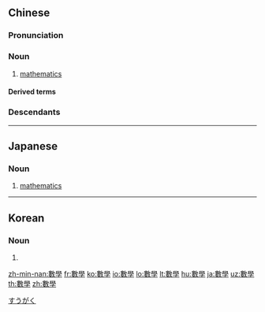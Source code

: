 {{also|数学}}
==Chinese==
{{zh-forms|s=数学}}
{{wikipedia|lang=zh}}

===Pronunciation===
{{zh-pron
|m=shùxué
|c=sou3 hok6
|h=pfs=su-ho̍k
|md=só-hŏk
|mn=sò͘-ha̍k
|w=2su hhiaq
|ma=y
|mc=2,1
|cat=n
}}

===Noun===
{{zh-noun}}

# [[mathematics]]

====Derived terms====
{{zh-der|應用數學}}

===Descendants===
{{CJKV|數學|s=数学|すうがく|수학|số học}}

{{zh-cat|Mathematics}}

----

==Japanese==
{{ja-kanjitab|すう|がく|yomi=on}}

===Noun===
{{ja-noun|すうがく|shin=数学|count=-}}

# [[mathematics]]

[[Category:ja:Mathematics|すうがく]]

----

==Korean==
{{ko-hanjatab}}

===Noun===
{{ko-noun|hj|rv=|hangeul=수학}}

# {{hanja form of|수학|[[mathematics]]}}

[[zh-min-nan:數學]]
[[fr:數學]]
[[ko:數學]]
[[io:數學]]
[[lo:數學]]
[[lt:數學]]
[[hu:數學]]
[[ja:數學]]
[[uz:數學]]
[[th:數學]]
[[zh:數學]]